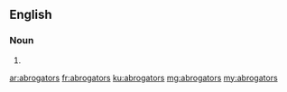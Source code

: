 ==English==

===Noun===
{{head|en|plural}}

# {{plural of|abrogator|lang=en}}

[[ar:abrogators]]
[[fr:abrogators]]
[[ku:abrogators]]
[[mg:abrogators]]
[[my:abrogators]]